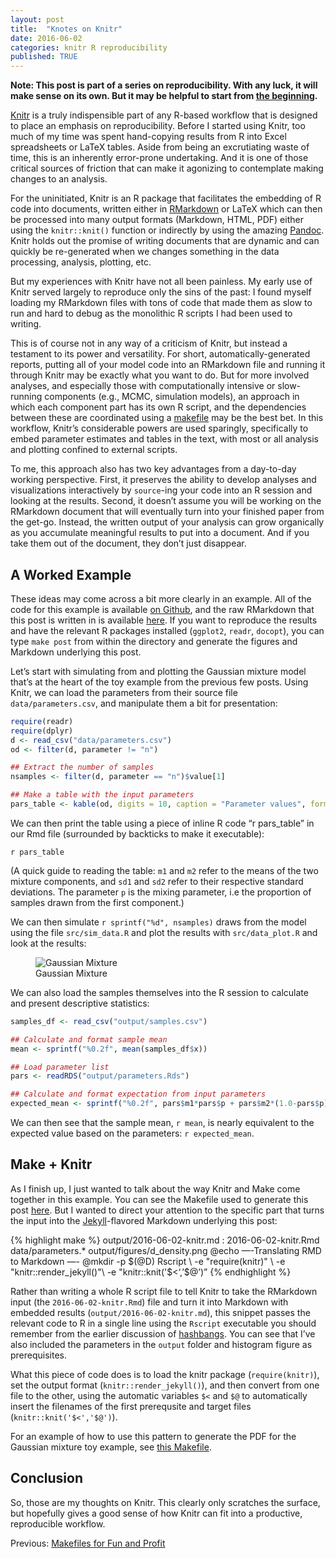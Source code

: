```yaml
---
layout: post
title:  "Knotes on Knitr"
date: 2016-06-02
categories: knitr R reproducibility
published: TRUE
---
```

**Note: This post is part of a series on reproducibility. With any luck, it will make sense on its own. But it may be helpful to start from [the beginning]({% post_url 2016-05-31-reproducibility-pt-1 %}).**

[Knitr](http://yihui.name/knitr/) is a truly indispensible part of any R-based workflow that is designed to place an emphasis on reproducibility. Before I started using Knitr, too much of my time was spent hand-copying results from R into Excel spreadsheets or LaTeX tables. Aside from being an excrutiating waste of time, this is an inherently error-prone undertaking. And it is one of those critical sources of friction that can make it agonizing to contemplate making changes to an analysis.

For the uninitiated, Knitr is an R package that facilitates the embedding of R code into documents, written either in [RMarkdown](http://rmarkdown.rstudio.com/) or LaTeX which can then be processed into many output formats (Markdown, HTML, PDF) either using the `knitr::knit()` function or indirectly by using the amazing [Pandoc](http://pandoc.org/). Knitr holds out the promise of writing documents that are dynamic and can quickly be re-generated when we changes something in the data processing, analysis, plotting, etc. 

But my experiences with Knitr have not all been painless. My early use of Knitr served largely to reproduce only the sins of the past: I found myself loading my RMarkdown files with tons of code that made them as slow to run and hard to debug as the monolithic R scripts I had been used to writing.

This is of course not in any way of a criticism of Knitr, but instead a testament to its power and versatility. For short, automatically-generated reports, putting all of your model code into an RMarkdown file and running it through Knitr may be exactly what you want to do. But for more involved analyses, and especially those with computationally intensive or slow-running components (e.g., MCMC, simulation models), an approach in which each component part has its own R script, and the dependencies between these are coordinated using a [makefile]({% post_url 2016-06-01-makefiles %}) may be the best bet. In this workflow, Knitr's considerable powers are used sparingly, specifically to embed parameter estimates and tables in the text, with most or all analysis and plotting confined to external scripts.

To me, this approach also has two key advantages from a day-to-day working perspective. First, it preserves the ability to develop analyses and visualizations interactively by `source`-ing your code into an R session and looking at the results. Second, it doesn't assume you will be working on the RMarkdown document that will eventually turn into your finished paper from the get-go. Instead, the written output of your analysis can grow organically as you accumulate meaningful results to put into a document. And if you take them out of the document, they don't just disappear.

## A Worked Example
These ideas may come across a bit more clearly in an example. All of the code for this example is available [on Github](https://github.com/jzelner/blog-examples/tree/master/2016-06-02-knitr), and the raw RMarkdown that this post is written in is available [here](https://raw.githubusercontent.com/jzelner/blog-examples/master/2016-06-02-knitr/2016-06-02-knitr.Rmd). If you want to reproduce the results and have the relevant R packages installed (`ggplot2`, `readr`, `docopt`), you can type `make post` from within the directory and generate the figures and Markdown underlying this post.

Let's start with simulating from and plotting the Gaussian mixture model that's at the heart of the toy example from the previous few posts. Using Knitr, we can load the parameters from their source file `data/parameters.csv`, and manipulate them a bit for presentation:

```r
require(readr)
require(dplyr)
d <- read_csv("data/parameters.csv")
od <- filter(d, parameter != "n")

## Extract the number of samples
nsamples <- filter(d, parameter == "n")$value[1]

## Make a table with the input parameters
pars_table <- kable(od, digits = 10, caption = "Parameter values", format = "markdown")
```

We can then print the table using a piece of inline R code "r pars_table" in our Rmd file (surrounded by backticks to make it executable):

`r pars_table`

(A quick guide to reading the table: `m1` and `m2` refer to the means of the two mixture components, and `sd1` and `sd2` refer to their respective standard deviations. The parameter `p` is the mixing parameter, i.e the proportion of samples drawn from the first component.)

We can then simulate `r sprintf("%d", nsamples)` draws from the model using the file `src/sim_data.R` and plot the results with `src/data_plot.R` and look at the results:

![Gaussian Mixture](/../images/2016-06-02-knitr/d_density.png)

We can also load the samples themselves into the R session to calculate and present descriptive statistics:

```r

samples_df <- read_csv("output/samples.csv")

## Calculate and format sample mean
mean <- sprintf("%0.2f", mean(samples_df$x))

## Load parameter list
pars <- readRDS("output/parameters.Rds")

## Calculate and format expectation from input parameters
expected_mean <- sprintf("%0.2f", pars$m1*pars$p + pars$m2*(1.0-pars$p))
```

We can then see that the sample mean, `r mean`, is nearly equivalent to the expected value based on the parameters: `r expected_mean`.

## Make + Knitr

As I finish up, I just wanted to talk about the way Knitr and Make come together in this example. You can see the Makefile used to generate this post [here](https://github.com/jzelner/blog-examples/blob/master/2016-06-02-knitr/Makefile). But I wanted to direct your attention to the specific part that turns the input into the [Jekyll](https://jekyllrb.com/)-flavored Markdown underlying this post:

{% highlight make %}
output/2016-06-02-knitr.md : 2016-06-02-knitr.Rmd data/parameters.* output/figures/d_density.png 
	@echo ----Translating RMD to Markdown ----
	@mkdir -p $(@D)
	Rscript \
		-e "require(knitr)" \
                -e "knitr::render_jekyll()"\
		-e "knitr::knit('$<','$@')"
{% endhighlight %}

Rather than writing a whole R script file to tell Knitr to take the RMarkdown input (the `2016-06-02-knitr.Rmd`) file and turn it into Markdown with embedded results (`output/2016-06-02-knitr.md`), this snippet passes the relevant code to R in a single line using the `Rscript` executable you should remember from the earlier discussion of [hashbangs]({% post_url 2016-06-01-script-is-a-program %}). You can see that I've also included the parameters in the `output` folder and histogram figure as prerequisites.

What this piece of code does is to load the knitr package (`require(knitr)`), set the output format (`knitr::render_jekyll()`), and then convert from one file to the other, using the automatic variables `$<` and `$@` to automatically insert the filenames of the first prerequsite and target files (`knitr::knit('$<','$@')`).

For an example of how to use this pattern to generate the PDF for the Gaussian mixture toy example, see [this Makefile](https://gitlab.com/jzelner/reproducible-stan/blob/master/Makefile).

## Conclusion

So, those are my thoughts on Knitr. This clearly only scratches the surface, but hopefully gives a good sense of how Knitr can fit into a productive, reproducible workflow.

Previous: [Makefiles for Fun and Profit]({% post_url 2016-06-01-makefiles %})

